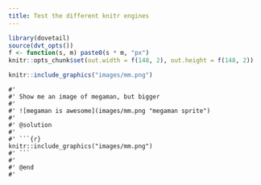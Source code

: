```yaml
---
title: Test the different knitr engines
---
```


```r
library(dovetail)
source(dvt_opts())
f <- function(s, m) paste0(s * m, "px")
knitr::opts_chunk$set(out.width = f(148, 2), out.height = f(148, 2))
```

```r
knitr::include_graphics("images/mm.png")
```

```challenge
#' 
#' Show me an image of megaman, but bigger
#'
#' ![megaman is awesome](images/mm.png "megaman sprite")
#' 
#' @solution
#'
#' ```{r}
knitr::include_graphics("images/mm.png")
#' ```
#'
#' @end
#' 
```
